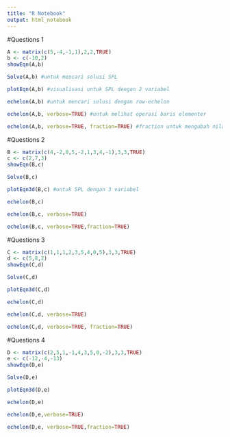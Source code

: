 ```yaml
---
title: "R Notebook"
output: html_notebook
---
```


#Questions 1
```r
A <- matrix(c(5,-4,-1,1),2,2,TRUE)
b <- c(-10,2)
showEqn(A,b)
```
```r
Solve(A,b) #untuk mencari solusi SPL
```
```r
plotEqn(A,b) #visualisasi untuk SPL dengan 2 variabel
```
```r
echelon(A,b) #untuk mencari solusi dengan row-echelon
```
```r
echelon(A,b, verbose=TRUE) #untuk melihat operasi baris elementer
```
```r
echelon(A,b, verbose=TRUE, fraction=TRUE) #fraction untuk mengubah nilai yang desimal menjadi pecahan
```
#Questions 2
```r
B <- matrix(c(4,-2,0,5,-2,1,3,4,-1),3,3,TRUE)
c <- c(2,7,3)
showEqn(B,c)
```
```r
Solve(B,c)
```
```r
plotEqn3d(B,c) #untuk SPL dengan 3 variabel
```

```r
echelon(B,c)
```
```r
echelon(B,c, verbose=TRUE)
```
```r
echelon(B,c, verbose=TRUE,fraction=TRUE)
```
#Questions 3
```r
C <- matrix(c(1,1,1,2,3,5,4,0,5),3,3,TRUE)
d <- c(5,8,2)
showEqn(C,d)
```
```r
Solve(C,d)
```
```r
plotEqn3d(C,d)
```

```r
echelon(C,d)
```
```r
echelon(C,d, verbose=TRUE)
```
```r
echelon(C,d, verbose=TRUE, fraction=TRUE)
```
#Questions 4

```r
D <- matrix(c(2,5,1,-1,4,3,5,0,-2),3,3,TRUE)
e <- c(-12,-4,-13)
showEqn(D,e)
```
```r
Solve(D,e)
```
```r
plotEqn3d(D,e)
```

```r
echelon(D,e)
```
```r
echelon(D,e,verbose=TRUE)
```
```r
echelon(D,e, verbose=TRUE,fraction=TRUE)
```

